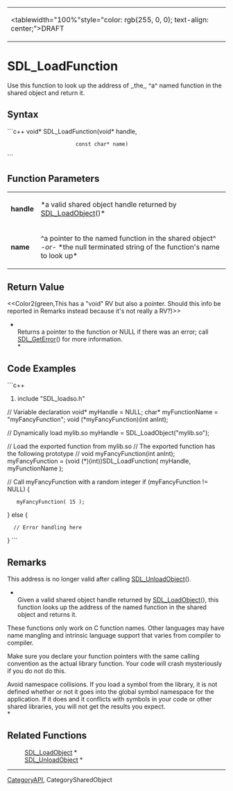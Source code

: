 <!-- pragma section-numbers off -->
<!-- pragma disable-camelcase -->
{|
|<tablewidth="100%"style="color: rgb(255, 0, 0); text-align: center;">DRAFT 
|}


= SDL_LoadFunction =
Use this function to look up the address of ,,the,, ^a^ named function in the shared object and return it.


== Syntax ==
```c++
void* SDL_LoadFunction(void*       handle,
                       const char* name)
```

== Function Parameters ==
{|
|'''handle''' 
|*a valid shared object handle returned by [[SDL_LoadObject]]()* 
|-
|'''name''' 
|^a pointer to the named function in the shared object^ ''-or-'' *the null terminated string of the function's name to look up* 
|}

== Return Value ==
<<Color2(green,This has a "void" RV but also a pointer. Should this info be reported in Remarks instead because it's not really a RV?)>>

*<br/>Returns a pointer to the function or NULL if there was an error; call [[SDL_GetError]]() for more information.<br/>*

== Code Examples ==
```c++
#include "SDL_loadso.h"

// Variable declaration
void* myHandle = NULL;
char* myFunctionName = "myFancyFunction";
void (*myFancyFunction)(int anInt);

// Dynamically load mylib.so
myHandle = SDL_LoadObject("mylib.so");

// Load the exported function from mylib.so
// The exported function has the following prototype
// void myFancyFunction(int anInt);
myFancyFunction = (void (*)(int))SDL_LoadFunction( myHandle, myFunctionName );

// Call myFancyFunction with a random integer
if (myFancyFunction != NULL) {
    myFancyFunction( 15 );
}
else {
   // Error handling here
}
```

== Remarks ==
This address is no longer valid after calling [[SDL_UnloadObject]]().

*<br/>Given a valid shared object handle returned by [[SDL_LoadObject]](), this function looks up the address of the named function in the shared object and returns it.

These functions only work on C function names. Other languages may have name mangling and intrinsic language support that varies from compiler to compiler.

Make sure you declare your function pointers with the same calling convention as the actual library function. Your code will crash mysteriously if you do not do this.

Avoid namespace collisions. If you load a symbol from the library, it is not defined whether or not it goes into the global symbol namespace for the application. If it does and it conflicts with symbols in your code or other shared libraries, you will not get the results you expect.<br/>*

== Related Functions ==
: [[SDL_LoadObject]] *
: [[SDL_UnloadObject]] *

----
[[CategoryAPI]], CategorySharedObject
